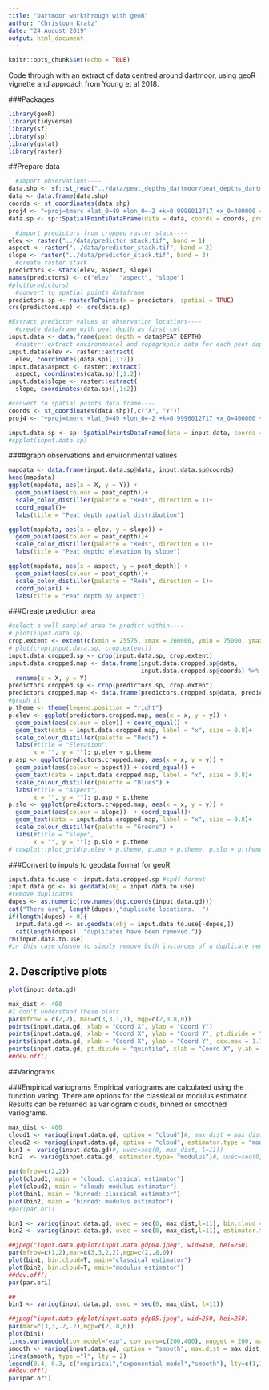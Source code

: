 ```yaml
---
title: "Dartmoor workthrough with geoR"
author: "Christoph Kratz"
date: "24 August 2019"
output: html_document
---
```


```r
knitr::opts_chunk$set(echo = TRUE)
```



Code through with an extract of data centred around dartmoor, using geoR vignette and approach from Young et al 2018.

###Packages
```r
library(geoR)
library(tidyverse)
library(sf)
library(sp)
library(gstat)
library(raster)
```

##Prepare data

```r
  #Import observations----
data.shp <- sf::st_read("../data/peat_depths_dartmoor/peat_depths_dartmoor.shp")
data <- data.frame(data.shp)
coords <- st_coordinates(data.shp)
proj4 <- "+proj=tmerc +lat_0=49 +lon_0=-2 +k=0.9996012717 +x_0=400000 +y_0=-100000 +datum=OSGB36 +units=m +no_defs"
data.sp <- sp::SpatialPointsDataFrame(data = data, coords = coords, proj4string = CRS(proj4))

  #import predictors from cropped raster stack----
elev <- raster("../data/predictor_stack.tif", band = 1)
aspect <- raster("../data/predictor_stack.tif", band = 2)
slope <- raster("../data/predictor_stack.tif", band = 3)
  #create raster stack
predictors <- stack(elev, aspect, slope)
names(predictors) <- c("elev", "aspect", "slope")
#plot(predictors)
  #convert to spatial points dataframe
predictors.sp <- rasterToPoints(x = predictors, spatial = TRUE)
crs(predictors.sp) <- crs(data.sp)

#Extract predictor values at observation locations----
  #create dataframe with peat depth as first col
input.data <- data.frame(peat_depth = data$PEAT_DEPTH)
  #raster::extract environmental and topographic data for each peat depth measurement
input.data$elev <- raster::extract(
  elev, coordinates(data.sp)[,1:2])
input.data$aspect <- raster::extract(
  aspect, coordinates(data.sp)[,1:2])
input.data$slope <- raster::extract(
  slope, coordinates(data.sp)[,1:2])

#convert to spatial points data frame----
coords <- st_coordinates(data.shp)[,c("X", "Y")]
proj4 <- "+proj=tmerc +lat_0=49 +lon_0=-2 +k=0.9996012717 +x_0=400000 +y_0=-100000 +datum=OSGB36 +units=m +no_defs"

input.data.sp <- sp::SpatialPointsDataFrame(data = input.data, coords = coords, proj4string = CRS(proj4))
#spplot(input.data.sp)
```


####graph observations and environmental values

```r
mapdata <- data.frame(input.data.sp@data, input.data.sp@coords)
head(mapdata)
ggplot(mapdata, aes(x = X, y = Y)) +
  geom_point(aes(colour = peat_depth))+
  scale_color_distiller(palette = "Reds", direction = 1)+
  coord_equal()+
  labs(title = "Peat depth spatial distribution")

ggplot(mapdata, aes(x = elev, y = slope)) +
  geom_point(aes(colour = peat_depth))+
  scale_color_distiller(palette = "Reds", direction = 1)+
  labs(title = "Peat depth: elevation by slope")

ggplot(mapdata, aes(x = aspect, y = peat_depth)) +
  geom_point(aes(colour = peat_depth))+
  scale_color_distiller(palette = "Reds", direction = 1)+
  coord_polar() +
  labs(title = "Peat depth by aspect")
```

###Create prediction area

```r
#select a well sampled area to predict within----
# plot(input.data.sp)
crop.extent <- extent(c(xmin = 25575, xmax = 260000, ymin = 75000, ymax = 80000))
# plot(crop(input.data.sp, crop.extent))
input.data.cropped.sp <- crop(input.data.sp, crop.extent)
input.data.cropped.map <- data.frame(input.data.cropped.sp@data, 
                                     input.data.cropped.sp@coords) %>% 
  rename(x = X, y = Y)
predictors.cropped.sp <- crop(predictors.sp, crop.extent)
predictors.cropped.map <- data.frame(predictors.cropped.sp@data, predictors.cropped.sp@coords)
#graph it
p.theme <- theme(legend.position = "right")
p.elev <- ggplot(predictors.cropped.map, aes(x = x, y = y)) +
  geom_point(aes(colour = elev)) + coord_equal() +
  geom_text(data = input.data.cropped.map, label = "x", size = 0.8)+
  scale_colour_distiller(palette = "Reds") +  
  labs(#title = "Elevation", 
       x = "", y = ""); p.elev + p.theme
p.asp <- ggplot(predictors.cropped.map, aes(x = x, y = y)) +
  geom_point(aes(colour = aspect)) + coord_equal() + 
  geom_text(data = input.data.cropped.map, label = "x", size = 0.8)+
  scale_colour_distiller(palette = "Blues") +  
  labs(#title = "Aspect", 
       x = "", y = ""); p.asp + p.theme
p.slo <- ggplot(predictors.cropped.map, aes(x = x, y = y)) +
  geom_point(aes(colour = slope))  + coord_equal()+ 
  geom_text(data = input.data.cropped.map, label = "x", size = 0.8)+
  scale_colour_distiller(palette = "Greens") +  
  labs(#title = "Slope", 
       x = "", y = ""); p.slo + p.theme
# cowplot::plot_grid(p.elev + p.theme, p.asp + p.theme, p.slo + p.theme, axis = "left", nrow = 3, labels = "")
```

###Convert to inputs to geodata format for geoR

```r
input.data.to.use <- input.data.cropped.sp #spdf format
input.data.gd <- as.geodata(obj = input.data.to.use)
#remove duplicates 
dupes <- as.numeric(row.names(dup.coords(input.data.gd)))
cat("There are", length(dupes),"duplicate locations.  ")
if(length(dupes) > 0){
  input.data.gd <- as.geodata(obj = input.data.to.use[-dupes,])
  cat(length(dupes), "duplicates have been removed.")}
rm(input.data.to.use)
#in this case chosen to simply remove both instances of a duplicate record.  If duplicate locations are an important part of data then better to use jitterDupCoords
```


## 2. Descriptive plots

```r
plot(input.data.gd)
```

```r
max_dist <- 400
#I don't understand these plots
par(mfrow = c(2,2), mar=c(3,3,1,1), mgp=c(2,0.8,0))
points(input.data.gd, xlab = "Coord X", ylab = "Coord Y")
points(input.data.gd, xlab = "Coord X", ylab = "Coord Y", pt.divide = "rank.prop")
points(input.data.gd, xlab = "Coord X", ylab = "Coord Y", cex.max = 1.7, col = gray(seq(1, 0.1, l=max_dist)), pt.divide = "equal")
points(input.data.gd, pt.divide = "quintile", xlab = "Coord X", ylab = "Coord Y")
##dev.off()

```


##Variograms

###Empirical variograms
Empirical variograms are calculated using the function variog. There are options for the classical or modulus estimator. Results can be returned as variogram clouds, binned or smoothed variograms.


```r
max_dist <- 400
cloud1 <- variog(input.data.gd, option = "cloud")#, max.dist = max_dist)
cloud2 <- variog(input.data.gd, option = "cloud", estimator.type = "modulus")#, max.dist = max_dist)
bin1 <- variog(input.data.gd)#, uvec=seq(0, max_dist, l=11))
bin2  <- variog(input.data.gd, estimator.type= "modulus")#, uvec=seq(0, max_dist, l=11))

par(mfrow=c(2,2))
plot(cloud1, main = "cloud: classical estimator")
plot(cloud2, main = "cloud: modulus estimator")
plot(bin1, main = "binned: classical estimator")
plot(bin2, main = "binned: modulus estimator")
#par(par.ori)
```
	  

	    
```r
bin1 <- variog(input.data.gd, uvec = seq(0, max_dist,l=11), bin.cloud = T)
bin2 <- variog(input.data.gd, uvec = seq(0, max_dist,l=11), estimator.type = "modulus", bin.cloud = T)

##jpeg("input.data.gdplot/input.data.gdp04.jpeg", wid=450, hei=250)
par(mfrow=c(1,2),mar=c(3,3,2,2),mgp=c(2,.8,0))
plot(bin1, bin.cloud=T, main="classical estimator")
plot(bin2, bin.cloud=T, main="modulus estimator")
##dev.off()
par(par.ori)


```



```r
##
bin1 <- variog(input.data.gd, uvec = seq(0, max_dist, l=11))

##jpeg("input.data.gdplot/input.data.gdp05.jpeg", wid=250, hei=250)
par(mar=c(3,3,.2,.2),mgp=c(2,.8,0))
plot(bin1)
lines.variomodel(cov.model="exp", cov.pars=c(200,400), nugget = 200, max.dist = max_dist, lwd = 3)
smooth <- variog(input.data.gd, option = "smooth", max.dist = max_dist, n.points = 100, kernel = "normal", band = 0.2)
lines(smooth, type ="l", lty = 2)
legend(0.4, 0.3, c("empirical","exponential model","smooth"), lty=c(1,1,2), lwd=c(1,3,1), cex=0.7)
##dev.off()
par(par.ori)

```

